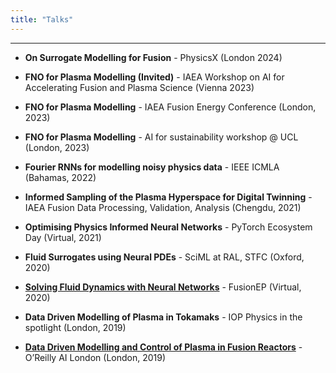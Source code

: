 ```yaml
---
title: "Talks"
---
```


***

- **On Surrogate Modelling for Fusion** - PhysicsX (London 2024)

- **FNO for Plasma Modelling (Invited)** - IAEA Workshop on AI for Accelerating Fusion and Plasma Science (Vienna 2023)

- **FNO for Plasma Modelling** - IAEA Fusion Energy Conference (London, 2023)

- **FNO for Plasma Modelling** - AI for sustainability workshop @ UCL (London, 2023)

- **Fourier RNNs for modelling noisy physics data** - IEEE ICMLA (Bahamas, 2022)

- **Informed Sampling of the Plasma Hyperspace for Digital Twinning** - IAEA Fusion Data Processing, Validation, Analysis (Chengdu, 2021)

- **Optimising Physics Informed Neural Networks** - PyTorch Ecosystem Day (Virtual, 2021)

- **Fluid Surrogates using Neural PDEs** - SciML at RAL, STFC (Oxford, 2020)

- **[Solving Fluid Dynamics with Neural Networks](https://www.youtube.com/watch?v=lXeVcMU1D9E)** - FusionEP (Virtual, 2020)

- **Data Driven Modelling of Plasma in Tokamaks** - IOP Physics in the spotlight (London, 2019)

- **[Data Driven Modelling and Control of Plasma in Fusion Reactors](https://youtu.be/25GarkFQh2s)** - O'Reilly AI London (London, 2019)